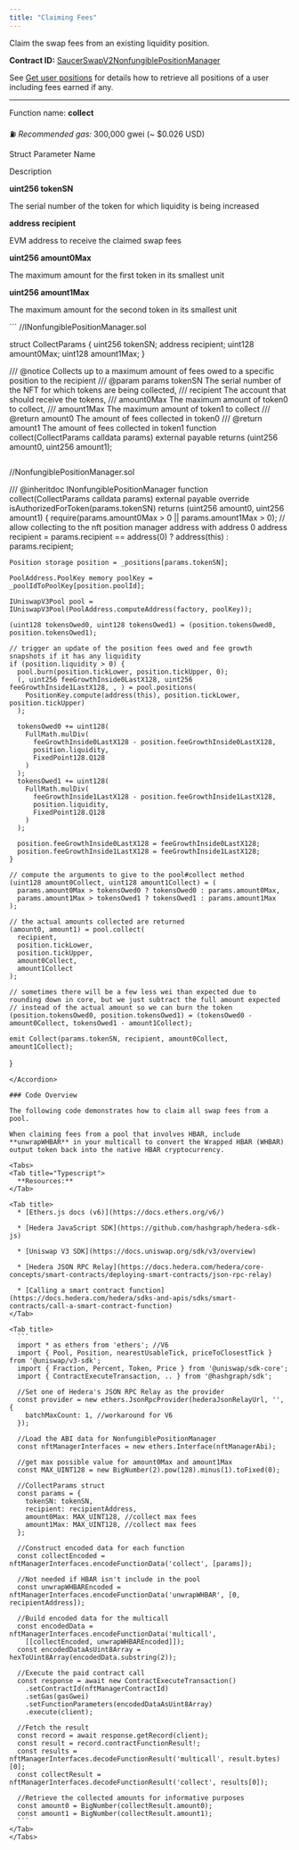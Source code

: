 ```yaml
---
title: "Claiming Fees"
---
```


Claim the swap fees from an existing liquidity position.

**Contract ID:** [SaucerSwapV2NonfungiblePositionManager](https://hashscan.io/mainnet/contract/0.0.4053945)

See [Get user positions](/developer/saucerswap-v2/liquidity-operations/get-user-positions) for details how to retrieve all positions of a user including fees earned if any.

***

Function name: **collect**

⛽ *Recommended gas:* 300,000 gwei (\~ $0.026 USD)

Struct Parameter Name

Description

**uint256 tokenSN**

The serial number of the token for which liquidity is being increased

**address recipient**

EVM address to receive the claimed swap fees

**uint256 amount0Max**

The maximum amount for the first token in its smallest unit

**uint256 amount1Max**

The maximum amount for the second token in its smallest unit

<Accordion title="Solidity Interface & Function Body">
  ```
  //INonfungiblePositionManager.sol

  struct CollectParams {
    uint256 tokenSN;
    address recipient;
    uint128 amount0Max;
    uint128 amount1Max;
  }

  /// @notice Collects up to a maximum amount of fees owed to a specific position to the recipient
  /// @param params tokenSN The serial number of the NFT for which tokens are being collected,
  /// recipient The account that should receive the tokens,
  /// amount0Max The maximum amount of token0 to collect,
  /// amount1Max The maximum amount of token1 to collect
  /// @return amount0 The amount of fees collected in token0
  /// @return amount1 The amount of fees collected in token1
  function collect(CollectParams calldata params) external payable 
    returns (uint256 amount0, uint256 amount1);
  ```

  ```
  //NonfungiblePositionManager.sol

  /// @inheritdoc INonfungiblePositionManager
  function collect(CollectParams calldata params)
    external
    payable
    override
    isAuthorizedForToken(params.tokenSN)
    returns (uint256 amount0, uint256 amount1)
  {
    require(params.amount0Max > 0 || params.amount1Max > 0);
    // allow collecting to the nft position manager address with address 0
    address recipient = params.recipient == address(0) ? address(this) : params.recipient;

    Position storage position = _positions[params.tokenSN];

    PoolAddress.PoolKey memory poolKey = _poolIdToPoolKey[position.poolId];

    IUniswapV3Pool pool = IUniswapV3Pool(PoolAddress.computeAddress(factory, poolKey));

    (uint128 tokensOwed0, uint128 tokensOwed1) = (position.tokensOwed0, position.tokensOwed1);

    // trigger an update of the position fees owed and fee growth snapshots if it has any liquidity
    if (position.liquidity > 0) {
      pool.burn(position.tickLower, position.tickUpper, 0);
      (, uint256 feeGrowthInside0LastX128, uint256 feeGrowthInside1LastX128, , ) = pool.positions(
        PositionKey.compute(address(this), position.tickLower, position.tickUpper)
      );

      tokensOwed0 += uint128(
        FullMath.mulDiv(
          feeGrowthInside0LastX128 - position.feeGrowthInside0LastX128,
          position.liquidity,
          FixedPoint128.Q128
        )
      );
      tokensOwed1 += uint128(
        FullMath.mulDiv(
          feeGrowthInside1LastX128 - position.feeGrowthInside1LastX128,
          position.liquidity,
          FixedPoint128.Q128
        )
      );

      position.feeGrowthInside0LastX128 = feeGrowthInside0LastX128;
      position.feeGrowthInside1LastX128 = feeGrowthInside1LastX128;
    }

    // compute the arguments to give to the pool#collect method
    (uint128 amount0Collect, uint128 amount1Collect) = (
      params.amount0Max > tokensOwed0 ? tokensOwed0 : params.amount0Max,
      params.amount1Max > tokensOwed1 ? tokensOwed1 : params.amount1Max
    );

    // the actual amounts collected are returned
    (amount0, amount1) = pool.collect(
      recipient,
      position.tickLower,
      position.tickUpper,
      amount0Collect,
      amount1Collect
    );

    // sometimes there will be a few less wei than expected due to rounding down in core, but we just subtract the full amount expected
    // instead of the actual amount so we can burn the token
    (position.tokensOwed0, position.tokensOwed1) = (tokensOwed0 - amount0Collect, tokensOwed1 - amount1Collect);

    emit Collect(params.tokenSN, recipient, amount0Collect, amount1Collect);
  }
  ```
</Accordion>

### Code Overview

The following code demonstrates how to claim all swap fees from a pool.

When claiming fees from a pool that involves HBAR, include **unwrapWHBAR** in your multicall to convert the Wrapped HBAR (WHBAR) output token back into the native HBAR cryptocurrency.

<Tabs>
  <Tab title="Typescript">
    **Resources:**
  </Tab>

  <Tab title>
    * [Ethers.js docs (v6)](https://docs.ethers.org/v6/)

    * [Hedera JavaScript SDK](https://github.com/hashgraph/hedera-sdk-js)

    * [Uniswap V3 SDK](https://docs.uniswap.org/sdk/v3/overview)

    * [Hedera JSON RPC Relay](https://docs.hedera.com/hedera/core-concepts/smart-contracts/deploying-smart-contracts/json-rpc-relay)

    * [Calling a smart contract function](https://docs.hedera.com/hedera/sdks-and-apis/sdks/smart-contracts/call-a-smart-contract-function)
  </Tab>

  <Tab title>
    ```
    import * as ethers from 'ethers'; //V6
    import { Pool, Position, nearestUsableTick, priceToClosestTick } from '@uniswap/v3-sdk';
    import { Fraction, Percent, Token, Price } from '@uniswap/sdk-core';
    import { ContractExecuteTransaction, .. } from '@hashgraph/sdk';

    //Set one of Hedera's JSON RPC Relay as the provider
    const provider = new ethers.JsonRpcProvider(hederaJsonRelayUrl, '', {
      batchMaxCount: 1, //workaround for V6
    });

    //Load the ABI data for NonfungiblePositionManager
    const nftManagerInterfaces = new ethers.Interface(nftManagerAbi);

    //get max possible value for amount0Max and amount1Max
    const MAX_UINT128 = new BigNumber(2).pow(128).minus(1).toFixed(0);

    //CollectParams struct
    const params = {
      tokenSN: tokenSN,
      recipient: recipientAddress,    
      amount0Max: MAX_UINT128, //collect max fees
      amount1Max: MAX_UINT128, //collect max fees
    };

    //Construct encoded data for each function
    const collectEncoded = nftManagerInterfaces.encodeFunctionData('collect', [params]);  

    //Not needed if HBAR isn't include in the pool
    const unwrapWHBAREncoded = nftManagerInterfaces.encodeFunctionData('unwrapWHBAR', [0, recipientAddress]);

    //Build encoded data for the multicall
    const encodedData = nftManagerInterfaces.encodeFunctionData('multicall', 
      [[collectEncoded, unwrapWHBAREncoded]]);  
    const encodedDataAsUint8Array = hexToUint8Array(encodedData.substring(2));

    //Execute the paid contract call
    const response = await new ContractExecuteTransaction()
      .setContractId(nftManagerContractId)
      .setGas(gasGwei)
      .setFunctionParameters(encodedDataAsUint8Array)
      .execute(client);

    //Fetch the result
    const record = await response.getRecord(client);    
    const result = record.contractFunctionResult!;
    const results = nftManagerInterfaces.decodeFunctionResult('multicall', result.bytes)[0];
    const collectResult = nftManagerInterfaces.decodeFunctionResult('collect', results[0]);

    //Retrieve the collected amounts for informative purposes
    const amount0 = BigNumber(collectResult.amount0);
    const amount1 = BigNumber(collectResult.amount1);
    ```
  </Tab>
</Tabs>